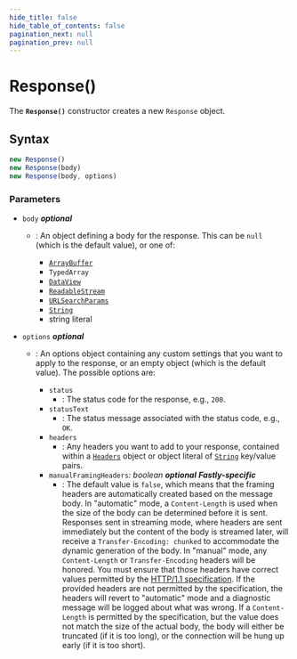 ```yaml
---
hide_title: false
hide_table_of_contents: false
pagination_next: null
pagination_prev: null
---
```

# Response()

The **`Response()`** constructor creates a new `Response` object.

## Syntax

```js
new Response()
new Response(body)
new Response(body, options)
```

### Parameters

- `body` _**optional**_

  - : An object defining a body for the response. This can be `null` (which is
    the default value), or one of:

    - [`ArrayBuffer`](../../globals/ArrayBuffer/ArrayBuffer.mdx)
    - `TypedArray`
    - [`DataView`](../../globals/DataView/DataView.mdx)
    - [`ReadableStream`](../../globals/ReadableStream/ReadableStream.mdx)
    - [`URLSearchParams`](../../globals/URLSearchParams/URLSearchParams.mdx)
    - [`String`](../../globals/String/String.mdx)
    - string literal

- `options` _**optional**_

  - : An options object containing any custom settings that you want to apply to the
    response, or an empty object (which is the default value). The possible options are:

    - `status`
      - : The status code for the response, e.g., `200`.
    - `statusText`
      - : The status message associated with the status code,
        e.g., `OK`.
    - `headers`
      - : Any headers you want to add to your response, contained
        within a [`Headers`](../../globals/Headers/Headers.mdx) object or object literal of
        [`String`](../../globals/String/String.mdx) key/value pairs.
    - `manualFramingHeaders`_: boolean_ _**optional**_ _**Fastly-specific**_
      - : The default value is `false`, which means that the framing headers are automatically created based on the message body.
        In "automatic" mode, a `Content-Length` is used when the size of the body can be determined before it is sent.
        Responses sent in streaming mode, where headers are sent immediately but the content of the body is streamed later, will receive a `Transfer-Encoding: chunked` to accommodate the dynamic generation of the body.
        In "manual" mode, any `Content-Length` or `Transfer-Encoding` headers will be honored.
        You must ensure that those headers have correct values permitted by the [HTTP/1.1 specification](https://datatracker.ietf.org/doc/html/rfc7230#section-3.3.1).
        If the provided headers are not permitted by the specification, the headers will revert to "automatic" mode and a diagnostic message will be logged about what was wrong.
        If a `Content-Length` is permitted by the specification, but the value does not match the size of the actual body, the body will either be truncated (if it is too long), or the connection will be hung up early (if it is too short).

